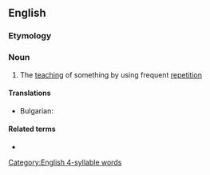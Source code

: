 ==English==

===Etymology===
{{rfe|en}}

===Noun===
{{en-noun|~}}

# The [[teaching]] of something by using frequent [[repetition]]
====Translations====
{{trans-top|The [[teaching]] of something by using frequent [[repetition]]}}
* Bulgarian: {{t+|bg|втълпяване|n}}
{{trans-mid}}

{{trans-bottom}}
====Related terms====
* {{l|en|inculcate}}

[[Category:English 4-syllable words]]